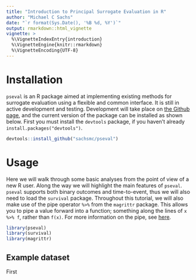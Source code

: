 ```yaml
---
title: "Introduction to Principal Surrogate Evaluation in R"
author: "Michael C Sachs"
date: "`r format(Sys.Date(), '%B %d, %Y')`"
output: rmarkdown::html_vignette
vignette: >
  %\VignetteIndexEntry{introduction}
  %\VignetteEngine{knitr::rmarkdown}
  %\VignetteEncoding{UTF-8}
---
```


# Installation

`pseval` is an R package aimed at implementing existing methods for surrogate evaluation using a flexible and common interface. It is still in active development and testing. Development will take place on [the Github page](https://github.com/sachsmc/pseval), and the current version of the package can be installed as shown below. First you must install the `devtools` package, if you haven't already `install.packages("devtools")`. 

```r
devtools::install_github("sachsmc/pseval")
```

# Usage

Here we will walk through some basic analyses from the point of view of a new R user. Along the way we will highlight the main features of `pseval`. `pseval` supports both binary outcomes and time-to-event, thus we will also need to load the `survival` package. Throughout this tutorial, we will also make use of the pipe operator `%>%` from the `magrittr` package. This allows you to pipe a value forward into a function; something along the lines of `x %>% f`, rather than `f(x)`. For more information on the pipe, see [here](https://cran.r-project.org/web/packages/magrittr/vignettes/magrittr.html).

```r
library(pseval)
library(survival)
library(magrittr)
```

## Example dataset

First
